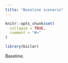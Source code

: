 ```yaml
---
title: "Baseline scenario"
---
```


```r
knitr::opts_chunk$set(
  collapse = TRUE,
  comment = "#>"
)
```

```r
library(biclar)
```

Baseline.